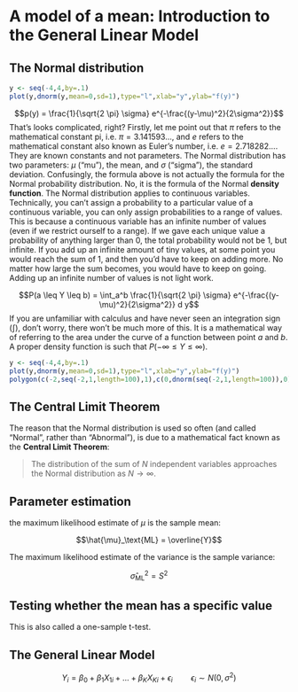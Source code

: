 # A model of a mean: Introduction to the General Linear Model

## The Normal distribution

```r
y <- seq(-4,4,by=.1)
plot(y,dnorm(y,mean=0,sd=1),type="l",xlab="y",ylab="f(y)")
```

$$p(y) = \frac{1}{\sqrt{2 \pi} \sigma} e^{-\frac{(y-\mu)^2}{2\sigma^2}}$$
That's looks complicated, right? Firstly, let me point out that $\pi$ refers to the mathematical constant pi, i.e. $\pi= 3.141593\ldots$, and $e$ refers to the mathematical constant also known as Euler's number, i.e. $e =  2.718282\ldots$. They are known constants and not parameters. The Normal distribution has two parameters: $\mu$ ("mu"), the mean, and $\sigma$ ("sigma"), the standard deviation. Confusingly, the formula above is not actually the formula for the Normal probability distribution. No, it is the formula of the Normal __density function__. The Normal distribution applies to continuous variables. Technically, you can't assign a probability to a particular value of a continuous variable, you can only assign probabilities to a range of values. This is because a continuous variable has an infinite number of values (even if we restrict ourself to a range). If we gave each unique value a probability of anything larger than 0, the total probability would not be 1, but infinite. If you add up an infinite amount of tiny values, at some point you would reach the sum of 1, and then you'd have to keep on adding more. No matter how large the sum becomes, you would have to keep on going. Adding up an infinite number of values is not light work.

$$P(a \leq Y \leq b) = \int_a^b \frac{1}{\sqrt{2 \pi} \sigma} e^{-\frac{(y-\mu)^2}{2\sigma^2}} d y$$
If you are unfamiliar with calculus and have never seen an integration sign ($\int$), don't worry, there won't be much more of this. It is a mathematical way of referring to the area under the curve of a function between point $a$ and $b$. A proper density function is such that $P(-\infty \leq Y \leq \infty)$. 

```r
y <- seq(-4,4,by=.1)
plot(y,dnorm(y,mean=0,sd=1),type="l",xlab="y",ylab="f(y)")
polygon(c(-2,seq(-2,1,length=100),1),c(0,dnorm(seq(-2,1,length=100)),0),col=rgb(0,0,1,alpha=.5))
```

## The Central Limit Theorem

The reason that the Normal distribution is used so often (and called "Normal", rather than "Abnormal"), is due to a mathematical fact known as the __Central Limit Theorem__:

> The distribution of the sum of $N$ independent variables approaches the Normal distribution as $N \rightarrow \infty$.

## Parameter estimation

the maximum likelihood estimate of $\mu$ is the sample mean:

$$\hat{\mu}_\text{ML} = \overline{Y}$$

The maximum likelihood estimate of the variance is the sample variance:

$$\hat{\sigma}^2_\text{ML} = S^2$$

## Testing whether the mean has a specific value

This is also called a one-sample t-test. 

## The General Linear Model

$$Y_i = \beta_0 + \beta_1 X_{1i} + \ldots + \beta_K X_{Ki} + \epsilon_i \quad \quad \epsilon_i \sim N(0,\sigma^2)$$
